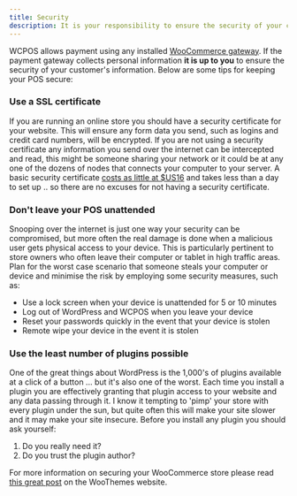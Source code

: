 ```yaml
---
title: Security
description: It is your responsibility to ensure the security of your customer's information
---
```


WCPOS allows payment using any installed [WooCommerce gateway](http://www.woothemes.com/product-category/woocommerce-extensions/payment-gateways/). If the payment gateway collects personal information **it is up to you** to ensure the security of your customer's information. Below are some tips for keeping your POS secure:

### Use a SSL certificate

If you are running an online store you should have a security certificate for your website.
This will ensure any form data you send, such as logins and credit card numbers, will be encrypted.
If you are not using a security certificate any information you send over the internet can be intercepted and read, this might be someone sharing your network or it could be at any one of the dozens of nodes that connects your computer to your server.
A basic security certificate [costs as little at $US16](https://www.servertastic.com/rapidssl/) and takes less than a day to set up .. so there are no excuses for not having a security certificate.

### Don't leave your POS unattended

Snooping over the internet is just one way your security can be compromised, but more often the real damage is done when a malicious user gets physical access to your device.
This is particularly pertinent to store owners who often leave their computer or tablet in high traffic areas.
Plan for the worst case scenario that someone steals your computer or device and minimise the risk by employing some security measures, such as:

- Use a lock screen when your device is unattended for 5 or 10 minutes
- Log out of WordPress and WCPOS when you leave your device
- Reset your passwords quickly in the event that your device is stolen
- Remote wipe your device in the event it is stolen

### Use the least number of plugins possible

One of the great things about WordPress is the 1,000's of plugins available at a click of a button ... but it's also one of the worst.
Each time you install a plugin you are effectively granting that plugin access to your website and any data passing through it.
I know it tempting to 'pimp' your store with every plugin under the sun, but quite often this will make your site slower and it may make your site insecure.
Before you install any plugin you should ask yourself:

1.  Do you really need it?
2.  Do you trust the plugin author?

For more information on securing your WooCommerce store please read [this great post](http://www.woothemes.com/2013/09/improve-your-wordpress-security-with-these-10-tips/) on the WooThemes website.
